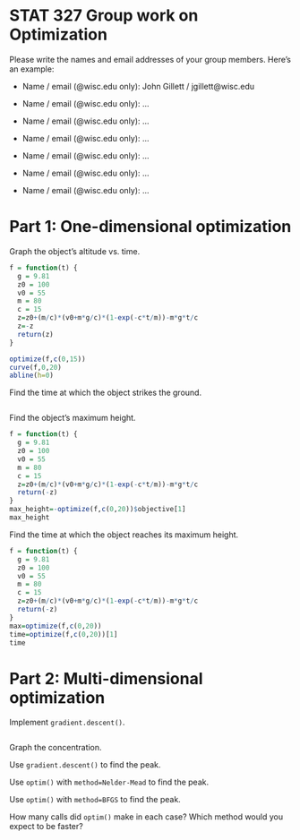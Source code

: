 # STAT 327 Group work on Optimization

Please write the names and email addresses of your group members.
Here's an example:

* Name / email (@wisc.edu only): John Gillett / jgillett@wisc.edu

* Name / email (@wisc.edu only): ...
* Name / email (@wisc.edu only): ...
* Name / email (@wisc.edu only): ...
* Name / email (@wisc.edu only): ...
* Name / email (@wisc.edu only): ...
* Name / email (@wisc.edu only): ...

# Part 1: One-dimensional optimization

Graph the object's altitude vs. time.

```r
f = function(t) {
  g = 9.81
  z0 = 100
  v0 = 55
  m = 80
  c = 15
  z=z0+(m/c)*(v0+m*g/c)*(1-exp(-c*t/m))-m*g*t/c
  z=-z
  return(z)
}

optimize(f,c(0,15))
curve(f,0,20)
abline(h=0)

```

Find the time at which the object strikes the ground.

```r


```

Find the object's maximum height.

```r
f = function(t) {
  g = 9.81
  z0 = 100
  v0 = 55
  m = 80
  c = 15
  z=z0+(m/c)*(v0+m*g/c)*(1-exp(-c*t/m))-m*g*t/c
  return(-z)
}
max_height=-optimize(f,c(0,20))$objective[1]
max_height
```

Find the time at which the object reaches its maximum height.

```r
f = function(t) {
  g = 9.81
  z0 = 100
  v0 = 55
  m = 80
  c = 15
  z=z0+(m/c)*(v0+m*g/c)*(1-exp(-c*t/m))-m*g*t/c
  return(-z)
}
max=optimize(f,c(0,20))
time=optimize(f,c(0,20))[1]
time
```

# Part 2: Multi-dimensional optimization

Implement `gradient.descent()`.

```r

```

Graph the concentration.

Use `gradient.descent()` to find the peak.

Use `optim()` with `method=Nelder-Mead` to find the peak.

Use `optim()` with `method=BFGS` to find the peak.

How many calls did `optim()` make in each case? Which method would you
expect to be faster?
